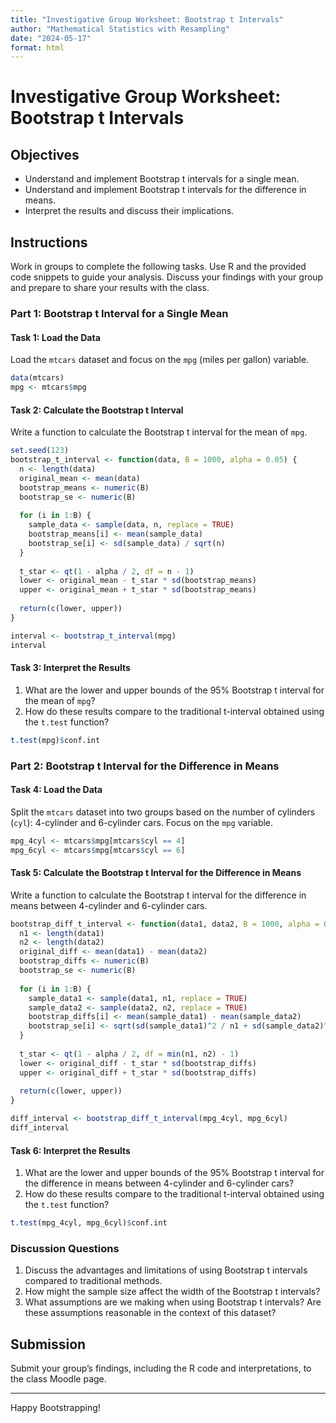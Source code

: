 ```yaml
---
title: "Investigative Group Worksheet: Bootstrap t Intervals"
author: "Mathematical Statistics with Resampling"
date: "2024-05-17"
format: html
---
```


# Investigative Group Worksheet: Bootstrap t Intervals

## Objectives
- Understand and implement Bootstrap t intervals for a single mean.
- Understand and implement Bootstrap t intervals for the difference in means.
- Interpret the results and discuss their implications.

## Instructions
Work in groups to complete the following tasks. Use R and the provided code snippets to guide your analysis. Discuss your findings with your group and prepare to share your results with the class.

### Part 1: Bootstrap t Interval for a Single Mean

#### Task 1: Load the Data
Load the `mtcars` dataset and focus on the `mpg` (miles per gallon) variable.

```r
data(mtcars)
mpg <- mtcars$mpg
```

#### Task 2: Calculate the Bootstrap t Interval
Write a function to calculate the Bootstrap t interval for the mean of `mpg`.

```r
set.seed(123)
bootstrap_t_interval <- function(data, B = 1000, alpha = 0.05) {
  n <- length(data)
  original_mean <- mean(data)
  bootstrap_means <- numeric(B)
  bootstrap_se <- numeric(B)
  
  for (i in 1:B) {
    sample_data <- sample(data, n, replace = TRUE)
    bootstrap_means[i] <- mean(sample_data)
    bootstrap_se[i] <- sd(sample_data) / sqrt(n)
  }
  
  t_star <- qt(1 - alpha / 2, df = n - 1)
  lower <- original_mean - t_star * sd(bootstrap_means)
  upper <- original_mean + t_star * sd(bootstrap_means)
  
  return(c(lower, upper))
}

interval <- bootstrap_t_interval(mpg)
interval
```

#### Task 3: Interpret the Results
1. What are the lower and upper bounds of the 95% Bootstrap t interval for the mean of `mpg`?
2. How do these results compare to the traditional t-interval obtained using the `t.test` function?

```r
t.test(mpg)$conf.int
```

### Part 2: Bootstrap t Interval for the Difference in Means

#### Task 4: Load the Data
Split the `mtcars` dataset into two groups based on the number of cylinders (`cyl`): 4-cylinder and 6-cylinder cars. Focus on the `mpg` variable.

```r
mpg_4cyl <- mtcars$mpg[mtcars$cyl == 4]
mpg_6cyl <- mtcars$mpg[mtcars$cyl == 6]
```

#### Task 5: Calculate the Bootstrap t Interval for the Difference in Means
Write a function to calculate the Bootstrap t interval for the difference in means between 4-cylinder and 6-cylinder cars.

```r
bootstrap_diff_t_interval <- function(data1, data2, B = 1000, alpha = 0.05) {
  n1 <- length(data1)
  n2 <- length(data2)
  original_diff <- mean(data1) - mean(data2)
  bootstrap_diffs <- numeric(B)
  bootstrap_se <- numeric(B)
  
  for (i in 1:B) {
    sample_data1 <- sample(data1, n1, replace = TRUE)
    sample_data2 <- sample(data2, n2, replace = TRUE)
    bootstrap_diffs[i] <- mean(sample_data1) - mean(sample_data2)
    bootstrap_se[i] <- sqrt(sd(sample_data1)^2 / n1 + sd(sample_data2)^2 / n2)
  }
  
  t_star <- qt(1 - alpha / 2, df = min(n1, n2) - 1)
  lower <- original_diff - t_star * sd(bootstrap_diffs)
  upper <- original_diff + t_star * sd(bootstrap_diffs)
  
  return(c(lower, upper))
}

diff_interval <- bootstrap_diff_t_interval(mpg_4cyl, mpg_6cyl)
diff_interval
```

#### Task 6: Interpret the Results
1. What are the lower and upper bounds of the 95% Bootstrap t interval for the difference in means between 4-cylinder and 6-cylinder cars?
2. How do these results compare to the traditional t-interval obtained using the `t.test` function?

```r
t.test(mpg_4cyl, mpg_6cyl)$conf.int
```

### Discussion Questions
1. Discuss the advantages and limitations of using Bootstrap t intervals compared to traditional methods.
2. How might the sample size affect the width of the Bootstrap t intervals?
3. What assumptions are we making when using Bootstrap t intervals? Are these assumptions reasonable in the context of this dataset?

## Submission
Submit your group's findings, including the R code and interpretations, to the class Moodle page.

---

Happy Bootstrapping!
